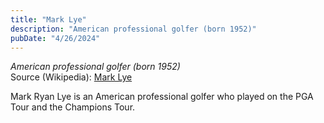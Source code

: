```yaml
---
title: "Mark Lye"
description: "American professional golfer (born 1952)"
pubDate: "4/26/2024"
---
```


*American professional golfer (born 1952)*  
Source (Wikipedia): [Mark Lye][1]

Mark Ryan Lye is an American professional golfer who played on the PGA Tour and the Champions Tour.

[1]: https://en.wikipedia.org/wiki/Mark_Lye
